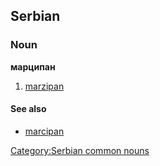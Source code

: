 ==Serbian==
===Noun===
'''марципан'''
#[[marzipan]]
====See also====
*[[marcipan]]
[[Category:Serbian common nouns]]